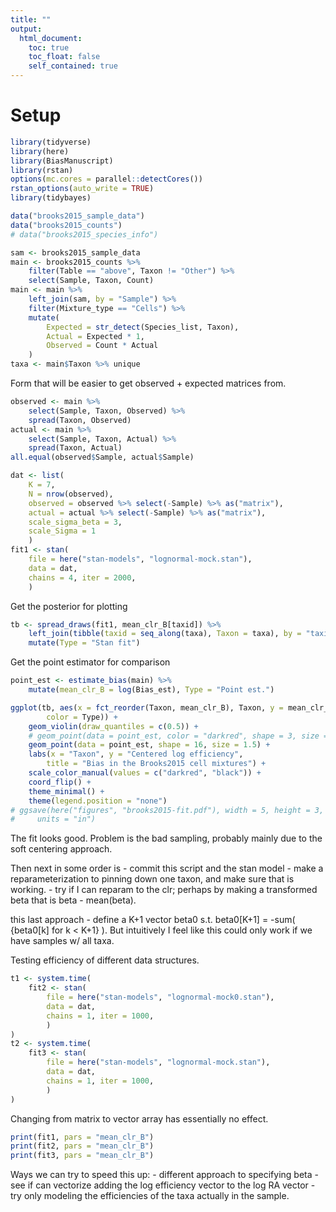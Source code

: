 ```yaml
---
title: ""
output:
  html_document:
    toc: true
    toc_float: false
    self_contained: true
---
```



# Setup

```r
library(tidyverse)
library(here)
library(BiasManuscript)
library(rstan)
options(mc.cores = parallel::detectCores())
rstan_options(auto_write = TRUE)
library(tidybayes)
```

```r
data("brooks2015_sample_data")
data("brooks2015_counts")
# data("brooks2015_species_info")
```

```r
sam <- brooks2015_sample_data
main <- brooks2015_counts %>%
    filter(Table == "above", Taxon != "Other") %>%
    select(Sample, Taxon, Count)
main <- main %>%
    left_join(sam, by = "Sample") %>%
    filter(Mixture_type == "Cells") %>%
    mutate(
        Expected = str_detect(Species_list, Taxon),
        Actual = Expected * 1,
        Observed = Count * Actual
    )
taxa <- main$Taxon %>% unique
```

Form that will be easier to get observed + expected matrices from.
```r
observed <- main %>%
    select(Sample, Taxon, Observed) %>%
    spread(Taxon, Observed)
actual <- main %>%
    select(Sample, Taxon, Actual) %>%
    spread(Taxon, Actual)
all.equal(observed$Sample, actual$Sample)
```

```r
dat <- list(
    K = 7,
    N = nrow(observed),
    observed = observed %>% select(-Sample) %>% as("matrix"),
    actual = actual %>% select(-Sample) %>% as("matrix"),
    scale_sigma_beta = 3,
    scale_Sigma = 1
    )
fit1 <- stan(
    file = here("stan-models", "lognormal-mock.stan"),
    data = dat,
    chains = 4, iter = 2000,
    )
```

Get the posterior for plotting
```r
tb <- spread_draws(fit1, mean_clr_B[taxid]) %>%
    left_join(tibble(taxid = seq_along(taxa), Taxon = taxa), by = "taxid") %>%
    mutate(Type = "Stan fit")
```

Get the point estimator for comparison
```r
point_est <- estimate_bias(main) %>%
    mutate(mean_clr_B = log(Bias_est), Type = "Point est.")
```


```r
ggplot(tb, aes(x = fct_reorder(Taxon, mean_clr_B), Taxon, y = mean_clr_B, 
        color = Type)) +
    geom_violin(draw_quantiles = c(0.5)) +
    # geom_point(data = point_est, color = "darkred", shape = 3, size = 4) +
    geom_point(data = point_est, shape = 16, size = 1.5) +
    labs(x = "Taxon", y = "Centered log efficiency",
        title = "Bias in the Brooks2015 cell mixtures") +
    scale_color_manual(values = c("darkred", "black")) +
    coord_flip() +
    theme_minimal() +
    theme(legend.position = "none")
# ggsave(here("figures", "brooks2015-fit.pdf"), width = 5, height = 3, 
#     units = "in")
```

The fit looks good. Problem is the bad sampling, probably mainly due to the
soft centering approach.

Then next in some order is 
- commit this script and the stan model
- make a reparameterization to pinning down one taxon, and make sure that is
  working.
- try if I can reparam to the clr; perhaps by making a transformed beta that is
  beta - mean(beta).

this last approach - define a K+1 vector beta0 s.t.  beta0[K+1] = -sum(
{beta0[k] for k < K+1} ). But intuitively I feel like this could only work if
we have samples w/ all taxa.
    

Testing efficiency of different data structures.
```r
t1 <- system.time(
    fit2 <- stan(
        file = here("stan-models", "lognormal-mock0.stan"),
        data = dat,
        chains = 1, iter = 1000,
        )
)
t2 <- system.time(
    fit3 <- stan(
        file = here("stan-models", "lognormal-mock.stan"),
        data = dat,
        chains = 1, iter = 1000,
        )
)
```

Changing from matrix to vector array has essentially no effect.

```r
print(fit1, pars = "mean_clr_B")
print(fit2, pars = "mean_clr_B")
print(fit3, pars = "mean_clr_B")
```


Ways we can try to speed this up:
- different approach to specifying beta
- see if can vectorize adding the log efficiency vector to the log RA vector
- try only modeling the efficiencies of the taxa actually in the sample.
